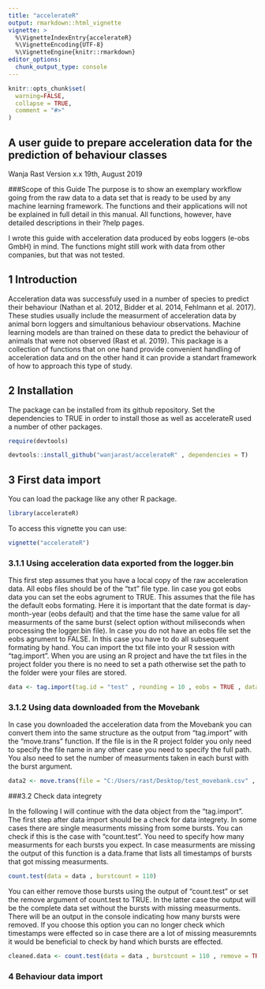 ```yaml
---
title: "accelerateR"
output: rmarkdown::html_vignette
vignette: >
  %\VignetteIndexEntry{accelerateR}
  %\VignetteEncoding{UTF-8}
  %\VignetteEngine{knitr::rmarkdown}
editor_options: 
  chunk_output_type: console
---
```


```r
knitr::opts_chunk$set(
  warning=FALSE,
  collapse = TRUE,
  comment = "#>"
)
```

## A user guide to prepare acceleration data for the prediction of behaviour classes
Wanja Rast
Version x.x 19th, August 2019

###Scope of this Guide
The purpose is to show an exemplary workflow going from the raw data to a data set that is ready to be used by any machine learning framework. The functions and their applications will not be explained in full detail in this manual. All functions, however, have detailed descriptions in their ?help pages.

I wrote this guide with acceleration data produced by eobs loggers (e-obs GmbH) in mind. The functions might still work with data from other companies, but that was not tested. 

## 1 Introduction
Acceleration data was successfuly used in a number of species to predict their behaviour (Nathan et al. 2012, Bidder et al. 2014, Fehlmann et al. 2017). These studies usually include the measurment of acceleration data by animal born loggers and simultanious behaviour observations. Machine learning models are than trained on these data to predict the behaviour of animals that were not observed (Rast et al. 2019). This package is a collection of functions that on one hand provide convenient handling of acceleration data and on the other hand it can provide a standart framework of how to approach this type of study. 

## 2 Installation
The package can be installed from its github repository. Set the dependencies to TRUE in order to install those as well as accelerateR used a number of other packages.
```r
require(devtools)

devtools::install_github("wanjarast/accelerateR" , dependencies = T)
```

## 3 First data import
You can load the package like any other R package.
```r
library(accelerateR)
```

To access this vignette you can use:

```r
vignette("accelerateR")
```

### 3.1.1 Using acceleration data exported from the logger.bin

This first step assumes that you have a local copy of the raw acceleration data. All eobs files should be of the "txt" file type. Iin case you got eobs data you can set the eobs agrument to TRUE. This assumes that the file has the default eobs formating. Here it is important that the date format is day-month-year (eobs default) and that the time hase the same value for all measurments of the same burst (select option without miliseconds when processing the logger.bin file). In case you do not have an eobs file set the eobs agrument to FALSE. In this case you have to do all subsequent formating by hand. You can import the txt file into your R session with "tag.import". When you are using an R project and have the txt files in the project folder you there is no need to set a path otherwise set the path to the folder were your files are stored.

```r
data <- tag.import(tag.id = "test" , rounding = 10 , eobs = TRUE , data.path = "C:/Users/rast/Desktop")
```

### 3.1.2 Using data downloaded from the Movebank

In case you downloaded the acceleration data from the Movebank you can convert them into the same structure as the output from "tag.import" with the "move.trans" function. If the file is in the R project folder you only need to specify the file name in any other case you need to specify the full path. You also need to set the number of measurments taken in each burst with the burst argument. 

```r

data2 <- move.trans(file = "C:/Users/rast/Desktop/test_movebank.csv" , burst = 264)

```

###3.2 Check data integrety

In the following I will continue with the data object from the "tag.import". The first step after data import should be a check for data integrety. In some cases there are single measurments missing from some bursts. You can check if this is the case with "count.test". You need to specify how many measurments for each bursts you expect. In case measurments are missing the output of this function is a data.frame that lists all timestamps of bursts that got missing measurments.

```r
count.test(data = data , burstcount = 110)
```

You can either remove those bursts using the output of "count.test" or set the remove argument of count.test to TRUE. In the latter case the output will be the complete data set without the bursts with missing measurments. There will be an output in the console indicating how many bursts were removed. If you choose this option you can no longer check which timestamps were effected so in case there are a lot of missing measuremnts it would be beneficial to check by hand which bursts are effected.

```r
cleaned.data <- count.test(data = data , burstcount = 110 , remove = TRUE)
```

### 4 Behaviour data import

